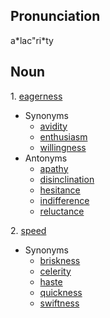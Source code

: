==Pronunciation==
a*lac"ri*ty

==Noun==
1. [[eagerness]]
* Synonyms
** [[avidity]]
** [[enthusiasm]]
** [[willingness]]
* Antonyms
** [[apathy]]
** [[disinclination]]
** [[hesitance]]
** [[indifference]]
** [[reluctance]]
2. [[speed]]
* Synonyms
** [[briskness]]
** [[celerity]]
** [[haste]]
** [[quickness]]
** [[swiftness]]